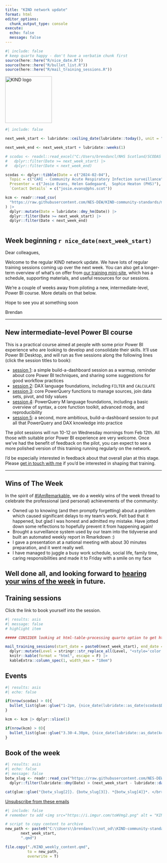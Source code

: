 ---
title: "KIND network update"
format: html
editor_options: 
  chunk_output_type: console
execute:
  echo: false
  message: false
---

```{r}
#| include: false
# keep quarto happy - don't have a verbatim chunk first
source(here::here("R/nice_date.R"))
source(here::here("R/bullet_list.R"))
source(here::here("R/mail_training_sessions.R"))

```

```{=html}
<img src="https://i.imgur.com/iJIRbhV.png" alt = "KIND logo" height="150">
```

```{r}
#| include: false

next_week_start <- lubridate::ceiling_date(lubridate::today(), unit = "week", week_start = 1)

next_week_end <- next_week_start + lubridate::weeks(1)

# scodas <- readxl::read_excel("C:/Users/brendancl/NHS Scotland/SCODAS - SCODAS oversight group - SCODAS oversight group/Schedule/SCODAS Schedule and Future Topics.xlsx") |>
#   dplyr::filter(Date >= next_week_start) |>
#   dplyr::filter(Date < next_week_end)

scodas <- dplyr::tibble(Date = c("2024-02-04"),
  Topic = c("CARI - Community Acute Respiratory Infection surveillance"),
  Presenter = c("Josie Evans, Helen Gadegaard,  Sophie Heaton (PHS)"),
  `Contact Details` = c("josie.evans@phs.scot"))

kcm <- readr::read_csv(
  "https://raw.githubusercontent.com/NES-DEW/KIND-community-standards/main/data/KIND_community_meetups.csv"
) |>
  dplyr::mutate(Date = lubridate::dmy_hm(Date)) |>
  dplyr::filter(Date >= next_week_start) |>
  dplyr::filter(Date < next_week_end)



```

## Week beginning `r nice_date(next_week_start)`

Dear colleagues, 

Welcome to the regular KIND network update. We have lots of regular training sessions coming up over the next week. You can also get a longer-term overview of what's on offer from [our training mini-site](https://nes-dew.github.io/KIND-training/), which has a schedule, supporting materials, and useful resources for our sessions.

We're a couple of weeks away from piloting a new, intermediate-level, Power BI course. More details on that below.

Hope to see you at something soon

Brendan

---

## New intermediate-level Power BI course

This is a practical course aimed at people with some prior Power BI experience who are looking to develop and consolidate their skills. It'll use Power BI Desktop, and will run as five sessions along the following lines (click the session titles to book):

* [session 1](https://events.teams.microsoft.com/event/2b2affa9-aac0-455a-a578-917277f94004@10efe0bd-a030-4bca-809c-b5e6745e499a): a simple build-a-dashboard session as a warmup, reminder about core Power BI techniques, and sharing some suggestions for good workflow practices
* [session 2](https://events.teams.microsoft.com/event/0e1410b1-43fc-4fd5-ad6d-a763210893c2@10efe0bd-a030-4bca-809c-b5e6745e499a): DAX language foundations, including `FILTER` and `CALCULATE`
* [session 3](https://events.teams.microsoft.com/event/8d105e89-9d89-4a5e-ac7c-ed844c420511@10efe0bd-a030-4bca-809c-b5e6745e499a): core PowerQuery functions to manage sources, join data sets, pivot, and tidy values
* [session 4](https://events.teams.microsoft.com/event/272b9838-f385-4c25-8923-4008e35612c3@10efe0bd-a030-4bca-809c-b5e6745e499a): PowerQuery M language foundations, including a basic overview of syntax, a core function toolkit, advanced mode, and reproducibility
* [session 5](https://events.teams.microsoft.com/event/237f70d4-692d-402e-a1ab-0866109709d4@10efe0bd-a030-4bca-809c-b5e6745e499a): a second, more ambitious, build-a-dashboard session to put all that PowerQuery and DAX knowledge into practice

The pilot sessions will run 10-12 on Wednesday mornings from Feb 12th. All those with suitable prior Power BI experience are very welcome. Once we've had the benefit of feedback on the pilot, you can expect to see a more polished version of this training running regularly on the network.

I'd be especially interested in feedback about that overall plan at this stage. Please [get in touch with me](mailto:brendan.clarke2@nhs.scot) if you'd be interested in shaping that training.



---

## Wins of The Week
In the spirit of [#IAmRemarkable](https://www.rmrkblty.org/iamremarkable), we do a weekly wins of the week thread to celebrate the professional (and personal) achievements of the community:

+ Owned up to knowing (and then promptly forgetting) about a problem which caused significant delays to my team's work. Felt bad that it happened, but glad I was honest and admitted my mistake. Have jotted down some reflections to hopefully prevent it from happening again!
+ Brought a surveillance system used by our team into the tidyverse and built an automated weekly report in Rmarkdown :)
+ I gave a presentation at a national meeting with about 30 minutes preparation, and it went really well.
+ I have managed to juggle a busy work schedule, social life, family time, caring responsibilities and made it to Friday with a smile on my face

Well done all, and looking forward to [hearing your wins of the week](https://forms.office.com/e/8DgpNP6rcK) in future.
---

## Training sessions

Click the link to book yourself into the session.

```{r}
#| results: asis
#| message: false
# highlight item

##### CONSIDER looking at html-table-processing quarto option to get html tables to behave

mail_training_sessions(start_date = paste0(next_week_start), end_date =   paste0(next_week_end)) |>
  dplyr::mutate(Level = stringr::str_replace_all(Level, "<style='color:red'>", "")) |>
  knitr::kable(format = "html", escape = F) |>
  kableExtra::column_spec(1, width_max = "18em")

```

## Events

```{r}
#| results: asis
#| echo: false

if(nrow(scodas) > 0){
  bullet_list(glue::glue("1-2pm, {nice_date(lubridate::as_date(scodas$Date))}. The Scottish Community of Data Analysts is a community of practice for those working with data in territorial NHS Boards. Next week, the presenter will be [{scodas$Presenter} - {scodas$Topic}](https://teams.microsoft.com/l/meetup-join/19%3a109a603c446743308bff6588820372a9%40thread.tacv2/1671457631308?context=%7b%22Tid%22%3a%2210efe0bd-a030-4bca-809c-b5e6745e499a%22%2c%22Oid%22%3a%2284150c3d-baed-4515-8eee-8f13ed0d9650%22%7d)."))
}

kcm <- kcm |> dplyr::slice(1)

if(nrow(kcm) > 0){
  bullet_list(glue::glue("3.30-4.30pm, {nice_date(lubridate::as_date(kcm$Date))}. The KIND community meetup is our regular social learning event. Next week, the presenter will be {kcm$Speaker}, discussing [{kcm$Title}]({kcm$Link}), which is a way of efficiently sharing data in R. Click the link to register, and hope to see you there."))
}

```

## Book of the week

```{r}
#| results: asis
#| echo: false
#| message: false
botw_slug <- readr::read_csv("https://raw.githubusercontent.com/NES-DEW/KIND-community-standards/main/data/KIND_book_of_the_week.csv") |>
  dplyr::filter(lubridate::dmy(Date) > (next_week_start - lubridate::days(7)))

cat(glue::glue("{botw_slug[2]}. {botw_slug[3]}. *{botw_slug[4]}*. </br> ISBN {botw_slug[5]}, <a href='{botw_slug[6]}'>Worldcat</a>.</br></br> {botw_slug[8]}"))
```

[Unsubscribe from these emails](https://forms.office.com/r/t97cZDiw7y)

```{r}
#| include: false
# remember to add <img src="https://i.imgur.com/toWVmg2.png" alt = "KIND logo">

# script to copy content to archive
new_path <- paste0("C:\\Users\\brendancl\\not_od\\KIND-community-standards\\ml_archive\\KIND_weekly_update_",
       next_week_start,
       ".qmd")

file.copy("./KIND_weekly_content.qmd",
          to = new_path,
          overwrite = T)

```
